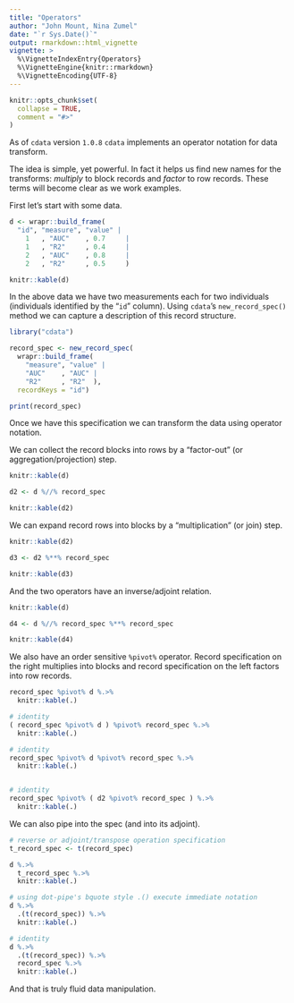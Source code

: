 ```yaml
---
title: "Operators"
author: "John Mount, Nina Zumel"
date: "`r Sys.Date()`"
output: rmarkdown::html_vignette
vignette: >
  %\VignetteIndexEntry{Operators}
  %\VignetteEngine{knitr::rmarkdown}
  %\VignetteEncoding{UTF-8}
---
```


```r
knitr::opts_chunk$set(
  collapse = TRUE,
  comment = "#>"
)
```

As of `cdata` version `1.0.8` `cdata` implements an operator notation for data transform.

The idea is simple, yet powerful.  In fact it helps us find new names for the transforms: *multiply* to block records and *factor* to row records.  These terms will become clear as we work examples.

First let's start with some data.

```r

d <- wrapr::build_frame(
  "id", "measure", "value" |
    1   , "AUC"    , 0.7     |
    1   , "R2"     , 0.4     |
    2   , "AUC"    , 0.8     |
    2   , "R2"     , 0.5     )

knitr::kable(d)
```

In the above data we have two measurements each for two individuals (individuals identified by the "`id`" column).  Using `cdata`'s `new_record_spec()` method we can capture a description of this record structure.

```r
library("cdata")

record_spec <- new_record_spec(
  wrapr::build_frame(
    "measure", "value" |
    "AUC"    , "AUC" |
    "R2"     , "R2"  ),
  recordKeys = "id")

print(record_spec)
```

Once we have this specification we can transform the data using operator notation.

We can collect the record blocks into rows by a "factor-out" (or aggregation/projection) step.

```r
knitr::kable(d)

d2 <- d %//% record_spec

knitr::kable(d2)
```

We can expand record rows into blocks by a "multiplication" (or join) step.

```r
knitr::kable(d2)

d3 <- d2 %**% record_spec

knitr::kable(d3)
```

And the two operators have an inverse/adjoint relation.

```r
knitr::kable(d)

d4 <- d %//% record_spec %**% record_spec

knitr::kable(d4)
```


We also have an order sensitive `%pivot%` operator. Record specification on the right multiplies into blocks and record specification on the left factors into row records.

```r
record_spec %pivot% d %.>%
  knitr::kable(.)

# identity
( record_spec %pivot% d ) %pivot% record_spec %.>%
  knitr::kable(.)

# identity
record_spec %pivot% d %pivot% record_spec %.>%
  knitr::kable(.)


# identity
record_spec %pivot% ( d2 %pivot% record_spec ) %.>%
  knitr::kable(.)
```


We can also pipe into the spec (and into its adjoint).

```r
# reverse or adjoint/transpose operation specification
t_record_spec <- t(record_spec)

d %.>% 
  t_record_spec %.>%
  knitr::kable(.)

# using dot-pipe's bquote style .() execute immediate notation
d %.>% 
  .(t(record_spec)) %.>%
  knitr::kable(.)

# identity
d %.>% 
  .(t(record_spec)) %.>% 
  record_spec %.>%
  knitr::kable(.)
```

And that is truly fluid data manipulation.


